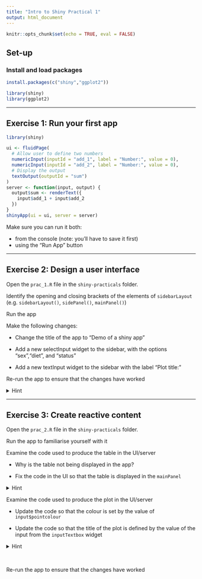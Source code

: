 ```yaml
---
title: "Intro to Shiny Practical 1"
output: html_document
---
```


```r
knitr::opts_chunk$set(echo = TRUE, eval = FALSE)
```

## Set-up

### Install and load packages


``` r
install.packages(c("shiny","ggplot2"))        

library(shiny)
library(ggplot2)

```

<hr>

## Exercise 1: Run your first app

``` r
library(shiny)

ui <- fluidPage( 
  # Allow user to define two numbers
  numericInput(inputId = "add_1", label = "Number:", value = 0),
  numericInput(inputId = "add_2", label = "Number:", value = 0),
  # Display the output
  textOutput(outputId = "sum")
)
server <- function(input, output) {
  output$sum <- renderText({
    input$add_1 + input$add_2
  })
}
shinyApp(ui = ui, server = server)

```

Make sure you can run it both:

  * from the console (note: you'll have to save it first)
  * using the "Run App" button

<hr>

## Exercise 2: Design a user interface

Open the `prac_1.R` file in the `shiny-practicals` folder. 

Identify the opening and closing brackets of the elements of `sidebarLayout` (e.g. `sidebarLayout()`, `sidePanel()`, `mainPanel()`)

Run the app

Make the following changes:

* Change the title of the app to "Demo of a shiny app"

* Add a new selectInput widget to the sidebar, with the options "sex","diet", and "status"

* Add a new textInput widget to the sidebar with the label "Plot title:"

Re-run the app to ensure that the changes have worked

<details>
<summary>Hint</summary>
  
```r
selectInput(inputId = "input1",
            label = "",
            choices = c("sex","diet","status"))

textInput(inputId = "title",
          label = "")

```
  
</details>
  
<hr>

## Exercise 3: Create reactive content

Open the `prac_2.R` file in the `shiny-practicals` folder. 

Run the app to familiarise yourself with it

Examine the code used to produce the table in the UI/server

 * Why is the table not being displayed in the app?
 
 * Fix the code in the UI so that the table is displayed in the `mainPanel`
 
<details>
<summary>Hint</summary>

Remember that simply creating an object in the server using a `render*()` function doesn't automatically mean it is visible in the user interface. You need to pass the output ID, in this case `"table"`, to the appropirate `*Output()` function.
  
</details> 

Examine the code used to produce the plot in the UI/server

 * Update the code so that the colour is set by the value of `input$pointcolour`
 
 * Update the code so that the title of the plot is defined by the value of the input from the `inputTextbox` widget
 
<details>
<summary>Hint</summary>

The colour is currently set to "diet" (`color = "diet"`), so you'll need to set it to use the value of `input$pointcolour`
  
Similarly, the value of the plot title is currently set to "Plot title" (`title = "Plot title"`), so you'll need to update this to use the value of the inputTextbo widget (i.e. `input$titletext`)  
  
</details> 
 
<br> 
 
Re-run the app to ensure that the changes have worked
